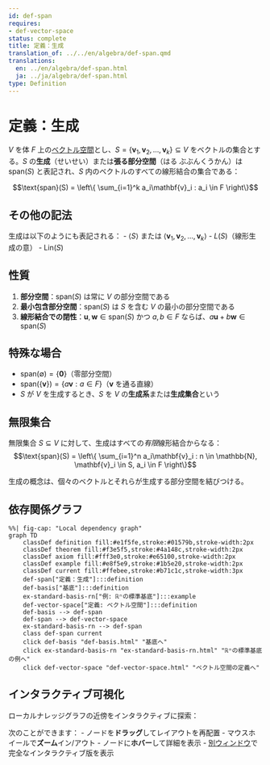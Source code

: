 ```yaml
---
id: def-span
requires:
- def-vector-space
status: complete
title: 定義：生成
translation_of: ../../en/algebra/def-span.qmd
translations:
  en: ../en/algebra/def-span.html
  ja: ../ja/algebra/def-span.html
type: Definition
---
```


# 定義：生成 {#def-span}

$V$ を体 $F$ 上の[ベクトル空間](def-vector-space.qmd)とし、$S = \{\mathbf{v}_1, \mathbf{v}_2, \ldots, \mathbf{v}_k\} \subseteq V$ をベクトルの集合とする。$S$ の**生成**（せいせい）または**張る部分空間**（はる ぶぶんくうかん）は $\text{span}(S)$ と表記され、$S$ 内のベクトルのすべての線形結合の集合である：

$$\text{span}(S) = \left\{ \sum_{i=1}^k a_i\mathbf{v}_i : a_i \in F \right\}$$

## その他の記法

生成は以下のようにも表記される：
- $\langle S \rangle$ または $\langle \mathbf{v}_1, \mathbf{v}_2, \ldots, \mathbf{v}_k \rangle$
- $L(S)$（線形生成の意）
- $\text{Lin}(S)$

## 性質

1. **部分空間**：$\text{span}(S)$ は常に $V$ の部分空間である
2. **最小包含部分空間**：$\text{span}(S)$ は $S$ を含む $V$ の最小の部分空間である
3. **線形結合での閉性**：$\mathbf{u}, \mathbf{w} \in \text{span}(S)$ かつ $a, b \in F$ ならば、$a\mathbf{u} + b\mathbf{w} \in \text{span}(S)$

## 特殊な場合

- $\text{span}(\emptyset) = \{\mathbf{0}\}$（零部分空間）
- $\text{span}(\{\mathbf{v}\}) = \{a\mathbf{v} : a \in F\}$（$\mathbf{v}$ を通る直線）
- $S$ が $V$ を生成するとき、$S$ を $V$ の**生成系**または**生成集合**という

## 無限集合

無限集合 $S \subseteq V$ に対して、生成はすべての*有限*線形結合からなる：
$$\text{span}(S) = \left\{ \sum_{i=1}^n a_i\mathbf{v}_i : n \in \mathbb{N}, \mathbf{v}_i \in S, a_i \in F \right\}$$

生成の概念は、個々のベクトルとそれらが生成する部分空間を結びつける。

## 依存関係グラフ

```mermaid
%%| fig-cap: "Local dependency graph"
graph TD
    classDef definition fill:#e1f5fe,stroke:#01579b,stroke-width:2px
    classDef theorem fill:#f3e5f5,stroke:#4a148c,stroke-width:2px
    classDef axiom fill:#fff3e0,stroke:#e65100,stroke-width:2px
    classDef example fill:#e8f5e9,stroke:#1b5e20,stroke-width:2px
    classDef current fill:#ffebee,stroke:#b71c1c,stroke-width:3px
    def-span["定義：生成"]:::definition
    def-basis["基底"]:::definition
    ex-standard-basis-rn["例: ℝⁿの標準基底"]:::example
    def-vector-space["定義: ベクトル空間"]:::definition
    def-basis --> def-span
    def-span --> def-vector-space
    ex-standard-basis-rn --> def-span
    class def-span current
    click def-basis "def-basis.html" "基底へ"
    click ex-standard-basis-rn "ex-standard-basis-rn.html" "ℝⁿの標準基底の例へ"
    click def-vector-space "def-vector-space.html" "ベクトル空間の定義へ"
```

## インタラクティブ可視化

ローカルナレッジグラフの近傍をインタラクティブに探索：

::: {.graph-viz data-id="def-span" data-width="700" data-height="500"}
:::

次のことができます：
- ノードを**ドラッグ**してレイアウトを再配置
- マウスホイールで**ズーム**イン/アウト
- ノードに**ホバー**して詳細を表示
- [別ウィンドウ](../../output/interactive/ja/def-span.html){target="_blank"}で完全なインタラクティブ版を表示
